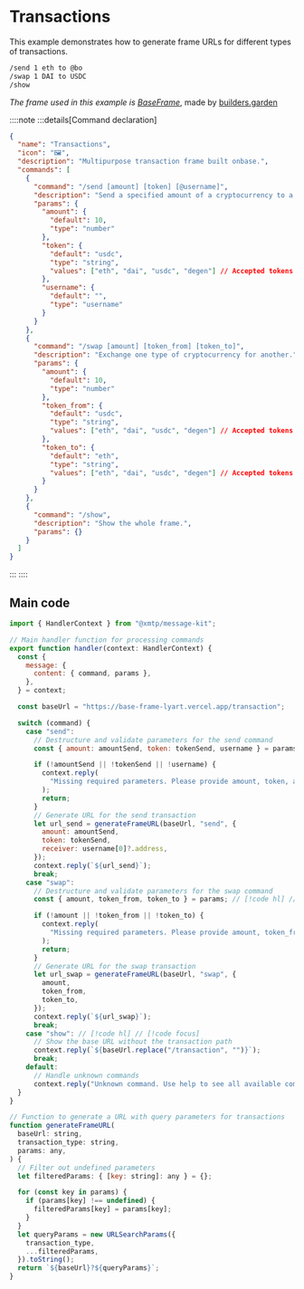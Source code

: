 # Transactions

This example demonstrates how to generate frame URLs for different types of transactions.

```bash [cmd]
/send 1 eth to @bo
/swap 1 DAI to USDC
/show
```

_The frame used in this example is [BaseFrame](https://base-frame-lyart.vercel.app)_, made by [builders.garden](https://github.com/builders-garden)

::::note
:::details[Command declaration]

```json
{
  "name": "Transactions",
  "icon": "🖼️",
  "description": "Multipurpose transaction frame built onbase.",
  "commands": [
    {
      "command": "/send [amount] [token] [@username]",
      "description": "Send a specified amount of a cryptocurrency to a destination address.",
      "params": {
        "amount": {
          "default": 10,
          "type": "number"
        },
        "token": {
          "default": "usdc",
          "type": "string",
          "values": ["eth", "dai", "usdc", "degen"] // Accepted tokens
        },
        "username": {
          "default": "",
          "type": "username"
        }
      }
    },
    {
      "command": "/swap [amount] [token_from] [token_to]",
      "description": "Exchange one type of cryptocurrency for another.",
      "params": {
        "amount": {
          "default": 10,
          "type": "number"
        },
        "token_from": {
          "default": "usdc",
          "type": "string",
          "values": ["eth", "dai", "usdc", "degen"] // Accepted tokens
        },
        "token_to": {
          "default": "eth",
          "type": "string",
          "values": ["eth", "dai", "usdc", "degen"] // Accepted tokens
        }
      }
    },
    {
      "command": "/show",
      "description": "Show the whole frame.",
      "params": {}
    }
  ]
}
```

:::
::::

## Main code

```jsx [src/handler/frames.ts]
import { HandlerContext } from "@xmtp/message-kit";

// Main handler function for processing commands
export function handler(context: HandlerContext) {
  const {
    message: {
      content: { command, params },
    },
  } = context;

  const baseUrl = "https://base-frame-lyart.vercel.app/transaction";

  switch (command) {
    case "send":
      // Destructure and validate parameters for the send command
      const { amount: amountSend, token: tokenSend, username } = params; // [!code hl] // [!code focus]

      if (!amountSend || !tokenSend || !username) {
        context.reply(
          "Missing required parameters. Please provide amount, token, and username.",
        );
        return;
      }
      // Generate URL for the send transaction
      let url_send = generateFrameURL(baseUrl, "send", {
        amount: amountSend,
        token: tokenSend,
        receiver: username[0]?.address,
      });
      context.reply(`${url_send}`);
      break;
    case "swap":
      // Destructure and validate parameters for the swap command
      const { amount, token_from, token_to } = params; // [!code hl] // [!code focus]

      if (!amount || !token_from || !token_to) {
        context.reply(
          "Missing required parameters. Please provide amount, token_from, and token_to.",
        );
        return;
      }
      // Generate URL for the swap transaction
      let url_swap = generateFrameURL(baseUrl, "swap", {
        amount,
        token_from,
        token_to,
      });
      context.reply(`${url_swap}`);
      break;
    case "show": // [!code hl] // [!code focus]
      // Show the base URL without the transaction path
      context.reply(`${baseUrl.replace("/transaction", "")}`);
      break;
    default:
      // Handle unknown commands
      context.reply("Unknown command. Use help to see all available commands.");
  }
}

// Function to generate a URL with query parameters for transactions
function generateFrameURL(
  baseUrl: string,
  transaction_type: string,
  params: any,
) {
  // Filter out undefined parameters
  let filteredParams: { [key: string]: any } = {};

  for (const key in params) {
    if (params[key] !== undefined) {
      filteredParams[key] = params[key];
    }
  }
  let queryParams = new URLSearchParams({
    transaction_type,
    ...filteredParams,
  }).toString();
  return `${baseUrl}?${queryParams}`;
}
```
